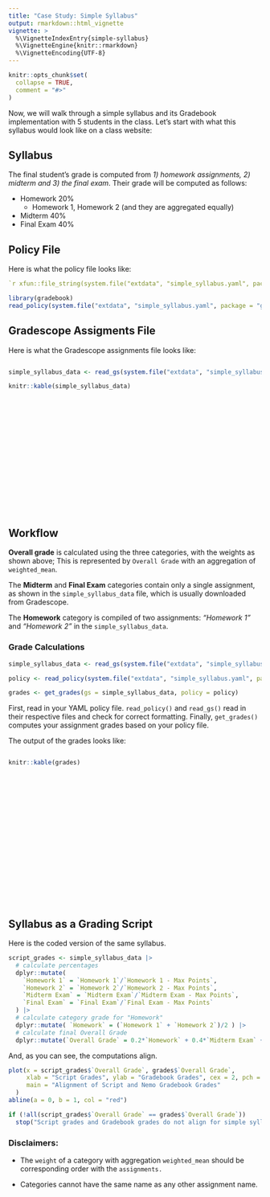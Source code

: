 ```yaml
---
title: "Case Study: Simple Syllabus"
output: rmarkdown::html_vignette
vignette: >
  %\VignetteIndexEntry{simple-syllabus}
  %\VignetteEngine{knitr::rmarkdown}
  %\VignetteEncoding{UTF-8}
---
```


```r
knitr::opts_chunk$set(
  collapse = TRUE,
  comment = "#>"
)
```

Now, we will walk through a simple syllabus and its Gradebook implementation with 5 students in the class. Let's start with what this syllabus would look like on a class website:

## Syllabus

The final student's grade is computed from *1) homework assignments, 2) midterm and 3) the final exam*. Their grade will be computed as follows:

-   Homework 20%
    -   Homework 1, Homework 2 (and they are aggregated equally)
-   Midterm 40%
-   Final Exam 40%

## Policy File

Here is what the policy file looks like:

``` yaml
`r xfun::file_string(system.file("extdata", "simple_syllabus.yaml", package = "gradebook"))`
```

```r
library(gradebook)
read_policy(system.file("extdata", "simple_syllabus.yaml", package = "gradebook"))
```

## Gradescope Assigments File

Here is what the Gradescope assignments file looks like:

::: {style="height: 300px; overflow: auto;"}
```r
simple_syllabus_data <- read_gs(system.file("extdata", "simple_syllabus_data.csv", package = "gradebook"))
```

```r
knitr::kable(simple_syllabus_data)
```
:::

## Workflow

**Overall grade** is calculated using the three categories, with the weights as shown above; This is represented by `Overall Grade` with an aggregation of `weighted_mean`.

The **Midterm** and **Final Exam** categories contain only a single assignment, as shown in the `simple_syllabus_data` file, which is usually downloaded from Gradescope.

The **Homework** category is compiled of two assignments: *"Homework 1"* and *"Homework 2"* in the `simple_syllabus_data`.

### Grade Calculations

```r
simple_syllabus_data <- read_gs(system.file("extdata", "simple_syllabus_data.csv", package = "gradebook"))

policy <- read_policy(system.file("extdata", "simple_syllabus.yaml", package = "gradebook"))

grades <- get_grades(gs = simple_syllabus_data, policy = policy)
```

First, read in your YAML policy file. `read_policy()` and `read_gs()` read in their respective files and check for correct formatting. Finally, `get_grades()` computes your assignment grades based on your policy file.

The output of the grades looks like:

::: {style="height: 300px; overflow: auto;"}
```r
knitr::kable(grades)
```
:::

## Syllabus as a Grading Script
Here is the coded version of the same syllabus.
```r
script_grades <- simple_syllabus_data |>
  # calculate percentages
  dplyr::mutate(
    `Homework 1` = `Homework 1`/`Homework 1 - Max Points`,
    `Homework 2` = `Homework 2`/`Homework 2 - Max Points`,
    `Midterm Exam` = `Midterm Exam`/`Midterm Exam - Max Points`,
    `Final Exam` = `Final Exam`/`Final Exam - Max Points`
  ) |>
  # calculate category grade for "Homework" 
  dplyr::mutate( `Homework` = (`Homework 1` + `Homework 2`)/2 ) |>
  # calculate final Overall Grade
  dplyr::mutate(`Overall Grade` = 0.2*`Homework` + 0.4*`Midterm Exam` + 0.4*`Final Exam`) 
```

And, as you can see, the computations align.

```r
plot(x = script_grades$`Overall Grade`, grades$`Overall Grade`, 
     xlab = "Script Grades", ylab = "Gradebook Grades", cex = 2, pch = 20,
     main = "Alignment of Script and Nemo Gradebook Grades"
  )
abline(a = 0, b = 1, col = "red")

if (!all(script_grades$`Overall Grade` == grades$`Overall Grade`))
  stop("Script grades and Gradebook grades do not align for simple syllabus vignette.")
```


### Disclaimers:

-   The `weight` of a category with aggregation `weighted_mean` should be corresponding order with the `assignments.`

-   Categories cannot have the same name as any other assignment name.

